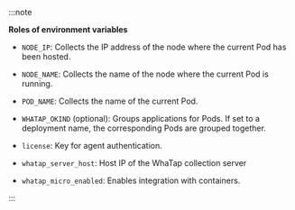 :::note

**Roles of environment variables**

- `NODE_IP`: Collects the IP address of the node where the current Pod has been hosted.

- `NODE_NAME`: Collects the name of the node where the current Pod is running.

- `POD_NAME`: Collects the name of the current Pod.

- `WHATAP_OKIND` (optional): Groups applications for Pods. If set to a deployment name, the corresponding Pods are grouped together.

- `license`: Key for agent authentication.

- `whatap_server_host`: Host IP of the WhaTap collection server

- `whatap_micro_enabled`: Enables integration with containers.

:::
